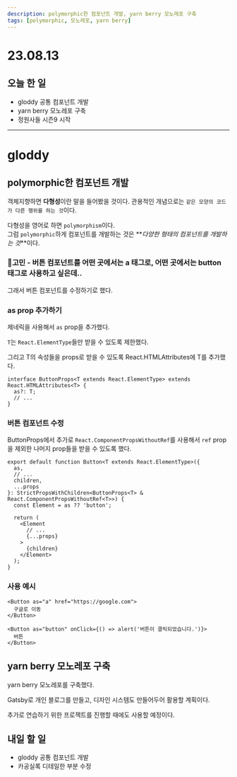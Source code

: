 ```yaml
---
description: polymorphic한 컴포넌트 개발, yarn berry 모노레포 구축
tags: [polymorphic, 모노레포, yarn berry]
---
```


# 23.08.13

## 오늘 한 일

- gloddy 공통 컴포넌트 개발
- yarn berry 모노레포 구축
- 정원사들 시즌9 시작

---

# gloddy

## polymorphic한 컴포넌트 개발

객체지향하면 **다형성**이란 말을 들어봤을 것이다. 관용적인 개념으로는 `같은 모양의 코드가 다른 행위를 하는 것`이다.

다형성을 영어로 하면 `polymorphism`이다.  
그럼 `polymorphic`하게 컴포넌트를 개발하는 것은 **_다양한 형태의 컴포넌트를 개발하는 것_**이다.

### 🤔고민 - 버튼 컴포넌트를 어떤 곳에서는 a 태그로, 어떤 곳에서는 button 태그로 사용하고 싶은데..

그래서 버튼 컴포넌트를 수정하기로 했다.

### **as** prop 추가하기

제네릭을 사용해서 `as` prop을 추가했다.

`T`는 `React.ElementType`들만 받을 수 있도록 제한했다.

그리고 T의 속성들을 props로 받을 수 있도록 React.HTMLAttributes에 T를 추가했다.

```tsx
interface ButtonProps<T extends React.ElementType> extends React.HTMLAttributes<T> {
  as?: T;
  // ...
}
```

### 버튼 컴포넌트 수정

ButtonProps에서 추가로 `React.ComponentPropsWithoutRef`를 사용해서 `ref` prop을 제외한 나머지 prop들을 받을 수 있도록 했다.

```tsx
export default function Button<T extends React.ElementType>({
  as,
  // ...
  children,
  ...props
}: StrictPropsWithChildren<ButtonProps<T> & React.ComponentPropsWithoutRef<T>>) {
  const Element = as ?? 'button';

  return (
    <Element
      // ...
      {...props}
    >
      {children}
    </Element>
  );
}
```

### 사용 예시

```tsx
<Button as="a" href="https://google.com">
  구글로 이동
</Button>

<Button as="button" onClick={() => alert('버튼이 클릭되었습니다.')}>
  버튼
</Button>
```

## yarn berry 모노레포 구축

yarn berry 모노레포를 구축했다.

Gatsby로 개인 블로그를 만들고, 디자인 시스템도 만들어두어 활용할 계획이다.

추가로 연습하기 위한 프로젝트를 진행할 때에도 사용할 예정이다.

## 내일 할 일

- gloddy 공통 컴포넌트 개발
- 카공실록 디테일한 부분 수정
